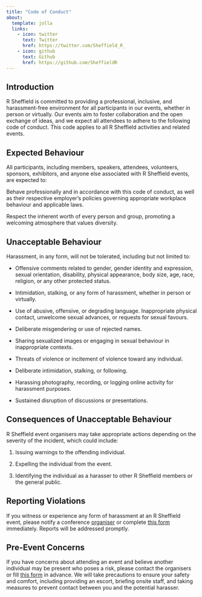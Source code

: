 ```yaml
---
title: "Code of Conduct"
about:
  template: jolla
  links:
    - icon: twitter
      text: Twitter
      href: https://twitter.com/Sheffield_R_
    - icon: github
      text: Github
      href: https://github.com/SheffieldR
---
```


::: {style="text-align: left;"}
## Introduction

R Sheffield is committed to providing a professional, inclusive, and harassment-free environment for all participants in our events, whether in person or virtually. Our events aim to foster collaboration and the open exchange of ideas, and we expect all attendees to adhere to the following code of conduct. This code applies to all R Sheffield activities and related events.

## Expected Behaviour

All participants, including members, speakers, attendees, volunteers, sponsors, exhibitors, and anyone else associated with R Sheffield events, are expected to:

Behave professionally and in accordance with this code of conduct, as well as their respective employer's policies governing appropriate workplace behaviour and applicable laws.

Respect the inherent worth of every person and group, promoting a welcoming atmosphere that values diversity.

## Unacceptable Behaviour

Harassment, in any form, will not be tolerated, including but not limited to:

-   Offensive comments related to gender, gender identity and expression, sexual orientation, disability, physical appearance, body size, age, race, religion, or any other protected status.

-   Intimidation, stalking, or any form of harassment, whether in person or virtually.

-   Use of abusive, offensive, or degrading language. Inappropriate physical contact, unwelcome sexual advances, or requests for sexual favours.

-   Deliberate misgendering or use of rejected names.

-   Sharing sexualized images or engaging in sexual behaviour in inappropriate contexts.

-   Threats of violence or incitement of violence toward any individual.

-   Deliberate intimidation, stalking, or following.

-   Harassing photography, recording, or logging online activity for harassment purposes.

-   Sustained disruption of discussions or presentations.

## Consequences of Unacceptable Behaviour

R Sheffield event organisers may take appropriate actions depending on the severity of the incident, which could include:

1.  Issuing warnings to the offending individual.

2.  Expelling the individual from the event.

3.  Identifying the individual as a harasser to other R Sheffield members or the general public.

## Reporting Violations

If you witness or experience any form of harassment at an R Sheffield event, please notify a conference [organiser](http://www.meetup.com/SheffieldR-Sheffield-R-Users-Group/) or complete [this form](https://docs.google.com/forms/d/e/1FAIpQLScinCbE3orbodtTkG-q3wg_IT1ZDJifHWbYdkgkuYxVO7uj9w/viewform) immediately. Reports will be addressed promptly.

## Pre-Event Concerns

If you have concerns about attending an event and believe another individual may be present who poses a risk, please contact the organisers or fill [this form](https://docs.google.com/forms/d/e/1FAIpQLScinCbE3orbodtTkG-q3wg_IT1ZDJifHWbYdkgkuYxVO7uj9w/viewform) in advance. We will take precautions to ensure your safety and comfort, including providing an escort, briefing onsite staff, and taking measures to prevent contact between you and the potential harasser.
:::
